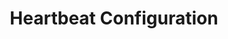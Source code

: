---
title: Heartbeat Configuration
description:  Ensure your critical automated processes are running as expected.
sidebarTitle: Configuration
---